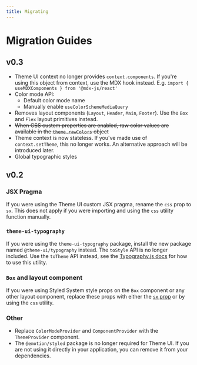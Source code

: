 ```yaml
---
title: Migrating
---
```


# Migration Guides

## v0.3

- Theme UI context no longer provides `context.components`. If you're using this object from context, use the MDX hook instead. E.g. `import { useMDXComponents } from '@mdx-js/react'`
- Color mode API:
  - Default color mode name
  - Manually enable `useColorSchemeMediaQuery`
- Removes layout components (`Layout`, `Header`, `Main`, `Footer`). Use the `Box` and `Flex` layout primitives instead.
- ~~When CSS custom properties are enabled, raw color values are available in the `theme.rawColors` object~~
- Theme context is now stateless. If you've made use of `context.setTheme`, this no longer works. An alternative approach will be introduced later.
- Global typographic styles

## v0.2

### JSX Pragma

If you were using the Theme UI custom JSX pragma, rename the `css` prop to `sx`. This does not apply if you were importing and using the `css` utility function manually.

### `theme-ui-typography`

If you were using the `theme-ui-typography` package, install the new package named `@theme-ui/typography` instead.
The `toStyle` API is no longer included. Use the `toTheme` API instead, see the [Typography.js docs](/styling-mdx/#typographyjs) for how to use this utility.

### `Box` and layout component

If you were using Styled System style props on the `Box` component or any other layout component, replace these props with either the [`sx` prop](/sx-prop) or by using the `css` utility.

### Other

- Replace `ColorModeProvider` and `ComponentProvider` with the `ThemeProvider` component.
- The `@emotion/styled` package is no longer required for Theme UI. If you are not using it directly in your application, you can remove it from your dependencies.
